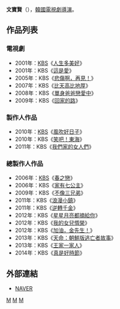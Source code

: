 {{藝人
| 姓名     = 文寶賢
| 類型     = 導演
| 圖片     = 
| 圖片尺寸 = 
| 圖片簡介 = 
| 原名     =  
| 外文名   = 김용수
| 外文     = ko
| 羅馬拼音 = Mun Bo Hyeon
| 英文名   = 
| 綽號     = 
| 其他藝名 = 
| 國籍     = {{KOR}}
| 民族     = 
| 籍貫     = 
| 出生日期 = 
| 出生地點 = 
| 職業     = [[導演|導演]]
| 語言     = [[韓語|韓語]]
| 教育程度 = 
| 配偶     = 
| 出身地   = 
| 出道作   = 
| 出道日期 = 1997年
| 代表作   = 
| 活躍年代 = 
| 經紀公司 = [[韓國放送公社|KBS]]
}}

'''文寶賢'''（{{lang-ko|'''김용수'''}}），[[韓國|韓國]][[電視劇|電視劇]][[導演|導演]]。

== 作品列表 ==
=== 電視劇 ===
*2001年：[[韓國放送公社|KBS]]《[[人生多美好|人生多美好]]》
*2001年：KBS《[[這是愛|這是愛]]》
*2005年：KBS《[[悲傷啊，再見！|悲傷啊，再見！]]》
*2007年：KBS《[[比天高比地厚|比天高比地厚]]》
*2008年：KBS《[[單身爸爸戀愛中|單身爸爸戀愛中]]》
*2009年：KBS《[[回家的路_(2009年電視劇)|回家的路]]》
=== 製作人作品 ===
*2010年：[[韓國放送公社|KBS]]《[[風吹好日子|風吹好日子]]》
*2010年：KBS《[[笑吧！東海|笑吧！東海]]》
*2011年：KBS《[[我們家的女人們|我們家的女人們]]》
=== 總製作人作品 ===
*2006年：[[韓國放送公社|KBS]]《[[春之戀|春之戀]]》
*2006年：KBS《[[家有七公主|家有七公主]]》
*2009年：KBS《[[不像三兄弟|不像三兄弟]]》
*2011年：KBS《[[浪漫小鎮|浪漫小鎮]]》
*2011年：KBS《[[逆轉千金|逆轉千金]]》
*2012年：KBS《[[星星月亮都摘給你|星星月亮都摘給你]]》
*2012年：KBS《[[我的女兒㥠榮|我的女兒㥠榮]]》
*2012年：KBS《[[加油，金先生！|加油，金先生！]]》
*2013年：KBS《[[天命：朝鮮版逃亡者故事|天命：朝鮮版逃亡者故事]]》
*2013年：KBS《[[王家一家人|王家一家人]]》
*2014年：KBS《[[真是好時節|真是好時節]]》
== 外部連結 ==
*[http://people.search.naver.com/search.naver?where=nexearch&query=%EB%AC%B8%EB%B3%B4%ED%98%84&sm=tab_etc&ie=utf8&key=PeopleService&os=104542 NAVER] {{Wayback|url=http://people.search.naver.com/search.naver?where=nexearch&query=%EB%AC%B8%EB%B3%B4%ED%98%84&sm=tab_etc&ie=utf8&key=PeopleService&os=104542 |date=20200404141839 }}{{ko}}


[[Category:韓國導演|M]]
[[Category:韓國電視劇導演|M]]
[[Category:文姓|M]]